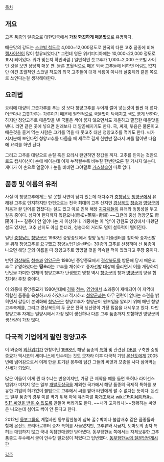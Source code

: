 [[목차]]
== 개요 ==
[[고추]] [[품종]]의 일종으로 [[대한민국]]에서 '''가장 화끈하게 [[매운맛]]'''으로 유명하다.

매운맛의 강도는 [[스코빌 척도]]로 4,000~12,000정도로 한국의 다른 고추 품종에 비해 [[캡사이신]]이 많이 함유되었다.[* 그런데 영문 위키피디아에는 10,000~23,000 정도로 표시 되어있다. 뭐가 맞는지 확인바람.] 일반적인 풋고추가 1,000~2,000 스코빌 사이인 것을 보면 상당히 매운 편. 물론 초월적으로 매운 외국 고추들에 비하면 어림도 없지만 이건 초월적인 스코빌 척도의 외국 고추들이 대개 식용이 아니라 살충제와 같은 쪽으로 쓰인다는걸 생각해야한다.

== 요리법 ==
요리에 대량의 고춧가루를 푸는 것 보다 청양고추를 두어개 썰어 넣는것이 훨씬 더 맵다. 더군다나 고춧가루는 가루이기 때문에 필연적으로 국물맛이 탁해지고 색도 붉게 변한다. 하지만 청양고추로 매운맛을 낸 국물은 색이 붉지 않으면서도 개운하고 깔끔한 매운맛을 낸다. 라면 같은 곳에 넣으면 원래보다 더 깔끔해지기도 한다. 국, 찌개, 볶음은 물론이고 매운것을 즐겨 먹는 사람은 고기를 먹을 때 풋고추 대신 청양고추를 먹기도 한다. 씨가 지저분해 보인다면 청양고추를 다듬을 때 세로로 길게 한번만 잘라서 씨를 털어낸 다음에 요리를 하면 된다. 

그리고 고추를 대량으로 손질 혹은 요리시 왠만하면 장갑을 끼자. 고추를 만지는 것만으로도 캡사이신이 손에 배이는데 이게 누적될수록 비누칠 한번만으론 잘 가시지 않는다. 게다가 이 손으로 얼굴이나 눈을 비비면 그야말로 [[가스실습]]이 따로 없다.

== 품종 및 이름의 유래 == 
사실 이 청양고추에게는 말 못할 사연이 담겨 있는데 대다수가 [[충청남도]] [[청양]]군에서 유래된 고추로 인지하지만 한편으로는 전국 최대의 고추 산지인 [[경상북도]] [[청송]]과 [[영양군]]의 처음과 끝 단어를 합쳤다는 설도 있고 이로 인해 해당 [[지자체]]들이 유래와 정통성을 두고 갈등 중이다. 심지어 한자까지 똑같으니(靑松+英陽=靑陽) ~~그런데 충남 청양군도 靑陽이다~~ 갈등이 안 일어나는 게 이상하다. 개중에는 이 '양'이 강원도 양양에서 따왔단 설도 있지만, 고추 산지도 아닐 뿐더러, 청송과의 거리도 멀어 설득력이 떨어진다.

일단 [[충청남도]] [[청양]]군은 1968년 중앙종묘에서 청양 농업 기술센터를 찾아와 종자선발을 위해 청양고추를 요구했고 청양농업기술센터는 30종의 고추를 선정하며 신 품종이 나오면 해당 군의 이름을 따 청양고추로 명명할 것을 약속한 적이 있었다고 주장 중이다.

반면 [[경상북도]] [[청송]]과 [[영양]]군은 1980년 중앙종묘에서 [[경상북도]]를 방문해 당시 매운고추로 유명하였다는 '''땡초'''라는 고추를 채취하고 종자선발 대상에 올리면서 이를 개량하여 단맛을 가미한 현재의 청양고추가 탄생했고 명칭 역시 [[청송]]군의 청과 [[영양]]군의 양을 합친거라 주장 중이다.

이 와중에 중앙종묘가 1980년대에 [[경북]] [[청송]], [[영양]]에서 소과종이 재배되어 이 지역에 적합한 품종을 육성하고자 하였다고 적시하고 [[청양]]군과는 아무 관련이 없다는 소견을 밝히면서 갈등이 본격화돼 [[청양]]군은 청양고추가 청양군이 원조임을 알리기 위해 매년 청양고추축제를, 그리고 경상북도의 두 군은 전국 생산량이 가장 많음을 내세우고 있다. 다만 청양고추 자체는 밀양시에서 가장 많이 생산하나 다른 고추 품종까지 포함하면 영양군의 생산량이 가장 많다.

== 다국적 기업에게 팔린 청양고추 ==
이 와중에 [[외환위기]]가 한창이던 [[1998년]], 해당 품종의 [[특허]] 및 관련된 [[DB]]를 구축한 중앙종묘가 멕시코의 세미니스에 인수되는 것도 모자라 이후 다국적 기업 [[몬산토]]에게 2005년에 넘어감으로서 이제 한글 표기된 봉투에 담긴 그들의 씨앗과 모종을 사다 심어먹는 신세가 되었다.

많은 이들이 이게 뭔 대수냐는 반응이지만, 가장 큰 제약을 예를 들면 특허나 라이선스 범위가 미치지 않는 일부 [[개발도상국]]을 제외한 국가에서 해당 품종의 국제적 특허를 보유한 기업의 허가없이 불법으로 고추에서 씨를 받아 타인에게 팔 수 없다는 뜻이다. 몬산토 일부 품종의 경우 이를 막기 위해 아예 유전자를 [[마개조]]해서 [[wiki:"터미네이터#s-5.1" 씨앗을 받을 수 없도록]] 만들어 버리기도 한다. ~~내가 고자라니!~~정확히는 씨앗은 나오는데 심어도 싹이 안 튼다고 한다.

2012년 [[동부그룹]]의 계열사인 동부팜한농이 삼복 꿀수박이나 불암배추 같은 품종들과 함께 몬산토 코리아로부터 종자 특허를 사들였지만, 고추류와 시금치, 토마토의 종자 특허는 매입하지 않고 국내 독점판매권만 받아냈다. 동부팜한농 쪽에서는 자체보유한 고추 품종도 우수해서 굳이 인수할 필요성이 적었다고 답변했다. [http://dongbu-greenbio.com/contents/cs/qa_view.asp?bdid=2849&nRowPerPage=10&page=3 동부팜한농의 질문답변게시판]

[[각주]]

